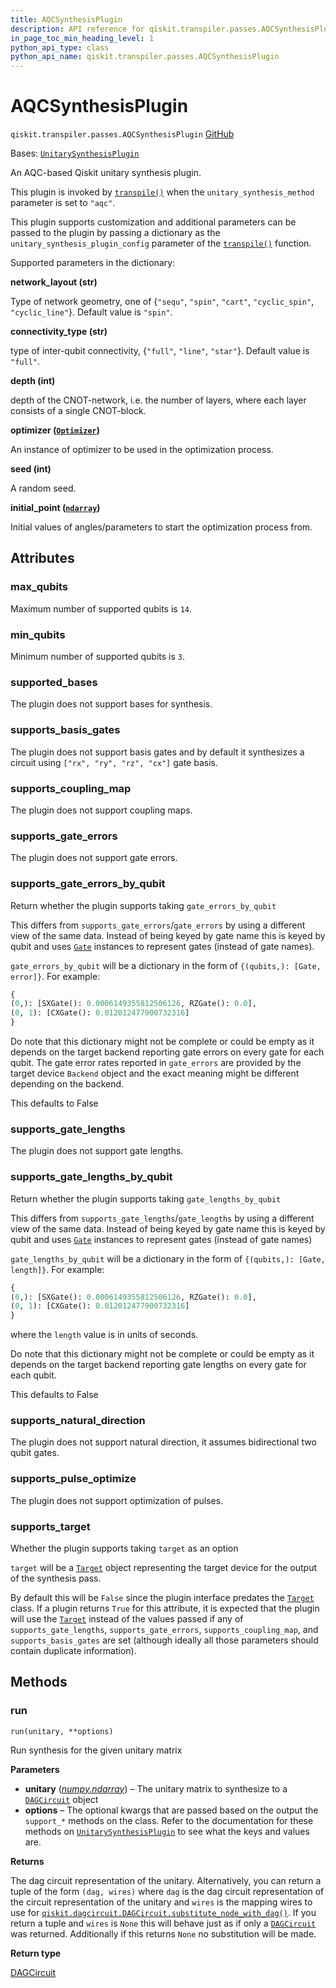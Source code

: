 ```yaml
---
title: AQCSynthesisPlugin
description: API reference for qiskit.transpiler.passes.AQCSynthesisPlugin
in_page_toc_min_heading_level: 1
python_api_type: class
python_api_name: qiskit.transpiler.passes.AQCSynthesisPlugin
---
```


# AQCSynthesisPlugin

<span id="qiskit.transpiler.passes.AQCSynthesisPlugin" />

`qiskit.transpiler.passes.AQCSynthesisPlugin` [GitHub](https://github.com/qiskit/qiskit/tree/stable/0.46/qiskit/transpiler/passes/synthesis/aqc_plugin.py "view source code")

Bases: [`UnitarySynthesisPlugin`](qiskit.transpiler.passes.synthesis.plugin.UnitarySynthesisPlugin "qiskit.transpiler.passes.synthesis.plugin.UnitarySynthesisPlugin")

An AQC-based Qiskit unitary synthesis plugin.

This plugin is invoked by [`transpile()`](compiler#qiskit.compiler.transpile "qiskit.compiler.transpile") when the `unitary_synthesis_method` parameter is set to `"aqc"`.

This plugin supports customization and additional parameters can be passed to the plugin by passing a dictionary as the `unitary_synthesis_plugin_config` parameter of the [`transpile()`](compiler#qiskit.compiler.transpile "qiskit.compiler.transpile") function.

Supported parameters in the dictionary:

**network\_layout (str)**

Type of network geometry, one of \{`"sequ"`, `"spin"`, `"cart"`, `"cyclic_spin"`, `"cyclic_line"`}. Default value is `"spin"`.

**connectivity\_type (str)**

type of inter-qubit connectivity, \{`"full"`, `"line"`, `"star"`}. Default value is `"full"`.

**depth (int)**

depth of the CNOT-network, i.e. the number of layers, where each layer consists of a single CNOT-block.

**optimizer ([`Optimizer`](qiskit.algorithms.optimizers.Optimizer "qiskit.algorithms.optimizers.Optimizer"))**

An instance of optimizer to be used in the optimization process.

**seed (int)**

A random seed.

**initial\_point ([`ndarray`](https://numpy.org/doc/stable/reference/generated/numpy.ndarray.html#numpy.ndarray "(in NumPy v1.26)"))**

Initial values of angles/parameters to start the optimization process from.

## Attributes

<span id="qiskit.transpiler.passes.AQCSynthesisPlugin.max_qubits" />

### max\_qubits

Maximum number of supported qubits is `14`.

<span id="qiskit.transpiler.passes.AQCSynthesisPlugin.min_qubits" />

### min\_qubits

Minimum number of supported qubits is `3`.

<span id="qiskit.transpiler.passes.AQCSynthesisPlugin.supported_bases" />

### supported\_bases

The plugin does not support bases for synthesis.

<span id="qiskit.transpiler.passes.AQCSynthesisPlugin.supports_basis_gates" />

### supports\_basis\_gates

The plugin does not support basis gates and by default it synthesizes a circuit using `["rx", "ry", "rz", "cx"]` gate basis.

<span id="qiskit.transpiler.passes.AQCSynthesisPlugin.supports_coupling_map" />

### supports\_coupling\_map

The plugin does not support coupling maps.

<span id="qiskit.transpiler.passes.AQCSynthesisPlugin.supports_gate_errors" />

### supports\_gate\_errors

The plugin does not support gate errors.

<span id="qiskit.transpiler.passes.AQCSynthesisPlugin.supports_gate_errors_by_qubit" />

### supports\_gate\_errors\_by\_qubit

Return whether the plugin supports taking `gate_errors_by_qubit`

This differs from `supports_gate_errors`/`gate_errors` by using a different view of the same data. Instead of being keyed by gate name this is keyed by qubit and uses [`Gate`](qiskit.circuit.Gate "qiskit.circuit.Gate") instances to represent gates (instead of gate names).

`gate_errors_by_qubit` will be a dictionary in the form of `{(qubits,): [Gate, error]}`. For example:

```python
{
(0,): [SXGate(): 0.0006149355812506126, RZGate(): 0.0],
(0, 1): [CXGate(): 0.012012477900732316]
}
```

Do note that this dictionary might not be complete or could be empty as it depends on the target backend reporting gate errors on every gate for each qubit. The gate error rates reported in `gate_errors` are provided by the target device `Backend` object and the exact meaning might be different depending on the backend.

This defaults to False

<span id="qiskit.transpiler.passes.AQCSynthesisPlugin.supports_gate_lengths" />

### supports\_gate\_lengths

The plugin does not support gate lengths.

<span id="qiskit.transpiler.passes.AQCSynthesisPlugin.supports_gate_lengths_by_qubit" />

### supports\_gate\_lengths\_by\_qubit

Return whether the plugin supports taking `gate_lengths_by_qubit`

This differs from `supports_gate_lengths`/`gate_lengths` by using a different view of the same data. Instead of being keyed by gate name this is keyed by qubit and uses [`Gate`](qiskit.circuit.Gate "qiskit.circuit.Gate") instances to represent gates (instead of gate names)

`gate_lengths_by_qubit` will be a dictionary in the form of `{(qubits,): [Gate, length]}`. For example:

```python
{
(0,): [SXGate(): 0.0006149355812506126, RZGate(): 0.0],
(0, 1): [CXGate(): 0.012012477900732316]
}
```

where the `length` value is in units of seconds.

Do note that this dictionary might not be complete or could be empty as it depends on the target backend reporting gate lengths on every gate for each qubit.

This defaults to False

<span id="qiskit.transpiler.passes.AQCSynthesisPlugin.supports_natural_direction" />

### supports\_natural\_direction

The plugin does not support natural direction, it assumes bidirectional two qubit gates.

<span id="qiskit.transpiler.passes.AQCSynthesisPlugin.supports_pulse_optimize" />

### supports\_pulse\_optimize

The plugin does not support optimization of pulses.

<span id="qiskit.transpiler.passes.AQCSynthesisPlugin.supports_target" />

### supports\_target

Whether the plugin supports taking `target` as an option

`target` will be a [`Target`](qiskit.transpiler.Target "qiskit.transpiler.Target") object representing the target device for the output of the synthesis pass.

By default this will be `False` since the plugin interface predates the [`Target`](qiskit.transpiler.Target "qiskit.transpiler.Target") class. If a plugin returns `True` for this attribute, it is expected that the plugin will use the [`Target`](qiskit.transpiler.Target "qiskit.transpiler.Target") instead of the values passed if any of `supports_gate_lengths`, `supports_gate_errors`, `supports_coupling_map`, and `supports_basis_gates` are set (although ideally all those parameters should contain duplicate information).

## Methods

### run

<span id="qiskit.transpiler.passes.AQCSynthesisPlugin.run" />

`run(unitary, **options)`

Run synthesis for the given unitary matrix

**Parameters**

*   **unitary** ([*numpy.ndarray*](https://numpy.org/doc/stable/reference/generated/numpy.ndarray.html#numpy.ndarray "(in NumPy v1.26)")) – The unitary matrix to synthesize to a [`DAGCircuit`](qiskit.dagcircuit.DAGCircuit "qiskit.dagcircuit.DAGCircuit") object
*   **options** – The optional kwargs that are passed based on the output the `support_*` methods on the class. Refer to the documentation for these methods on [`UnitarySynthesisPlugin`](qiskit.transpiler.passes.synthesis.plugin.UnitarySynthesisPlugin "qiskit.transpiler.passes.synthesis.plugin.UnitarySynthesisPlugin") to see what the keys and values are.

**Returns**

The dag circuit representation of the unitary. Alternatively, you can return a tuple of the form `(dag, wires)` where `dag` is the dag circuit representation of the circuit representation of the unitary and `wires` is the mapping wires to use for [`qiskit.dagcircuit.DAGCircuit.substitute_node_with_dag()`](qiskit.dagcircuit.DAGCircuit#substitute_node_with_dag "qiskit.dagcircuit.DAGCircuit.substitute_node_with_dag"). If you return a tuple and `wires` is `None` this will behave just as if only a [`DAGCircuit`](qiskit.dagcircuit.DAGCircuit "qiskit.dagcircuit.DAGCircuit") was returned. Additionally if this returns `None` no substitution will be made.

**Return type**

[DAGCircuit](qiskit.dagcircuit.DAGCircuit "qiskit.dagcircuit.DAGCircuit")

